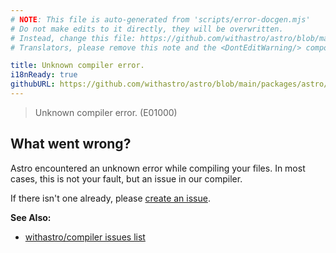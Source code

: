 ```yaml
---
# NOTE: This file is auto-generated from 'scripts/error-docgen.mjs'
# Do not make edits to it directly, they will be overwritten.
# Instead, change this file: https://github.com/withastro/astro/blob/main/packages/astro/src/core/errors/errors-data.ts
# Translators, please remove this note and the <DontEditWarning/> component.

title: Unknown compiler error.
i18nReady: true
githubURL: https://github.com/withastro/astro/blob/main/packages/astro/src/core/errors/errors-data.ts
---
```


<DontEditWarning />


> Unknown compiler error. (E01000)

## What went wrong?
Astro encountered an unknown error while compiling your files. In most cases, this is not your fault, but an issue in our compiler.

If there isn't one already, please [create an issue](https://github.com/withastro/compiler/issues/new/choose).

**See Also:**
-  [withastro/compiler issues list](https://github.com/withastro/compiler/issues)


